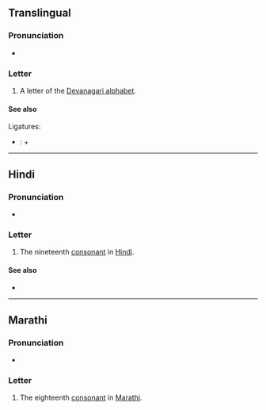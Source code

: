 {{also|धी}}
{{character info}}
==Translingual==

===Pronunciation===
* {{IPA|mul|/dʱə/}}

===Letter===
{{mul-Deva|dha}}

# A letter of the [[Devanagari alphabet]].

====See also====
Ligatures:
* {{l|mul|sc=Deva|द्ध|tr=ddha}}: {{l|mul|sc=Deva|द}} + {{lang|mul|sc=Deva|ध}}

----

==Hindi==

===Pronunciation===
* {{hi-IPA|ध.}}

===Letter===
{{head|hi|letter}}

# The nineteenth [[consonant]] in [[Hindi]].

====See also====
* {{list:Devanagari script letters/hi}}

----

==Marathi==

===Pronunciation===
* {{IPA|mr|/dʱə/}}

===Letter===
{{head|mr|letter}}

# The eighteenth [[consonant]] in [[Marathi]].